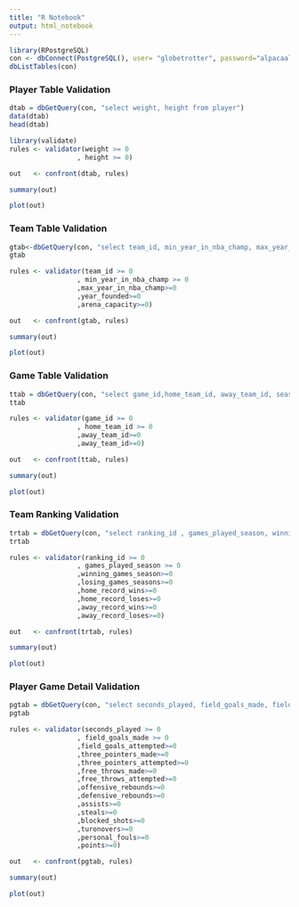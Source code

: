 ```yaml
---
title: "R Notebook"
output: html_notebook
---
```

```r
library(RPostgreSQL)
con <- dbConnect(PostgreSQL(), user= "globetrotter", password="alpacaalpaca", dbname="basketball", host="blaskey.dev", port="5432")
dbListTables(con)
```
### Player Table Validation
```r
dtab = dbGetQuery(con, "select weight, height from player")
data(dtab)
head(dtab)
```
```r
library(validate)
rules <- validator(weight >= 0
                 , height >= 0)

out   <- confront(dtab, rules)              
```

```r
summary(out)
```
```r
plot(out)
```
### Team Table Validation
```r
gtab<-dbGetQuery(con, "select team_id, min_year_in_nba_champ, max_year_in_nba_champ,year_founded,arena_capacity from team")
gtab

rules <- validator(team_id >= 0
                 , min_year_in_nba_champ >= 0
                 ,max_year_in_nba_champ>=0
                 ,year_founded>=0
                 ,arena_capacity>=0)

out   <- confront(gtab, rules)    
```

```r
summary(out)
```
```r
plot(out)
```
### Game Table Validation

```r
ttab = dbGetQuery(con, "select game_id,home_team_id, away_team_id, season from game")
ttab

rules <- validator(game_id >= 0
                 , home_team_id >= 0
                 ,away_team_id>=0
                 ,away_team_id>=0)

out   <- confront(ttab, rules)
```
```r
summary(out)
```
```r
plot(out)
```
### Team Ranking Validation
```r
trtab = dbGetQuery(con, "select ranking_id , games_played_season, winning_games_season, losing_games_seasons, home_record_wins, home_record_loses, away_record_wins, away_record_loses from team_ranking")
trtab

rules <- validator(ranking_id >= 0
                 , games_played_season >= 0
                 ,winning_games_season>=0
                 ,losing_games_seasons>=0
                 ,home_record_wins>=0
                 ,home_record_loses>=0
                 ,away_record_wins>=0
                 ,away_record_loses>=0)

out   <- confront(trtab, rules)
```
```r
summary(out)
```
```r
plot(out)
```
### Player Game Detail Validation
```r
pgtab = dbGetQuery(con, "select seconds_played, field_goals_made, field_goals_attempted, three_pointers_made,three_pointers_attempted, free_throws_made, free_throws_attempted,offensive_rebounds, defensive_rebounds,assists,steals, blocked_shots, turonovers,personal_fouls, points from player_game_detail")
pgtab
```
```r
rules <- validator(seconds_played >= 0
                 , field_goals_made >= 0
                 ,field_goals_attempted>=0
                 ,three_pointers_made>=0
                 ,three_pointers_attempted>=0
                 ,free_throws_made>=0
                 ,free_throws_attempted>=0
                 ,offensive_rebounds>=0
                 ,defensive_rebounds>=0
                 ,assists>=0
                 ,steals>=0
                 ,blocked_shots>=0
                 ,turonovers>=0
                 ,personal_fouls>=0
                 ,points>=0)

out   <- confront(pgtab, rules)
```

```r
summary(out)
```
```r
plot(out)
```

